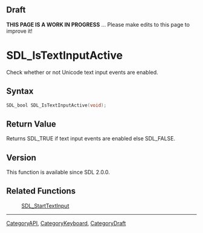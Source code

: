 
== Draft ==

'''THIS PAGE IS A WORK IN PROGRESS''' ... Please make edits to this page to improve it!



<!-- #*^*^*^*^*See https://wiki.libsdl.org/SGFunctions for details on editing this page*^*^*^*^* -->
= SDL_IsTextInputActive =

Check whether or not Unicode text input events are enabled.

== Syntax ==

<syntaxhighlight lang='c'>
SDL_bool SDL_IsTextInputActive(void);
</syntaxhighlight>

== Return Value ==

Returns SDL_TRUE if text input events are enabled else SDL_FALSE.

== Version ==

This function is available since SDL 2.0.0.

== Related Functions ==

:[[SDL_StartTextInput]]

----
[[CategoryAPI]], [[CategoryKeyboard]], [[CategoryDraft]]
<!-- #See the Style Guide for instructions on editing the footer. -->


